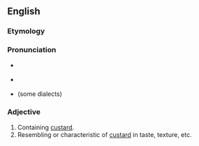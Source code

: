 ==English==

===Etymology===
{{suffix|en|custard|y}}

===Pronunciation===
* {{a|US}} {{IPA|en|/ˈkʌstɚdi/}}
* {{a|Estuary English}} {{IPA|en|/ˈkʌstədiː/}}
* {{homophones|en|custody}} (some dialects)

===Adjective===
{{en-adj}}

# Containing [[custard]].
# Resembling or characteristic of [[custard]] in taste, texture, etc.
